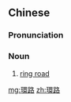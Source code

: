 {{also|环路}}
==Chinese==
{{zh-forms|s=环路}}

===Pronunciation===
{{zh-pron
|m=huánlù
|c=waan4 lou6
|cat=n
}}

===Noun===
{{zh-noun|mw=條}}

# [[ring road]]

[[mg:環路]]
[[zh:環路]]
